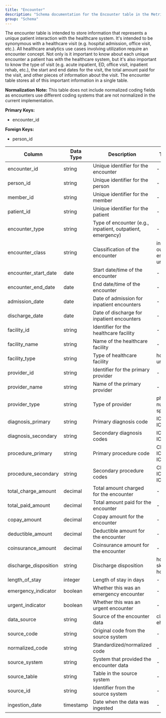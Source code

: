 ```yaml
---
title: "Encounter"
description: "Schema documentation for the Encounter table in the Metriport data model"
group: "Schema"
---
```


The encounter table is intended to store information that represents a unique patient interaction with the healthcare system. It's intended to be synonymous with a healthcare visit (e.g. hospital admission, office visit, etc.). All healthcare analytics use cases involving utilization require an encounter concept. Not only is it important to know about each unique encounter a patient has with the healthcare system, but it's also important to know the type of visit (e.g. acute inpatient, ED, office visit, inpatient rehab, etc.), the start and end dates for the visit, the total amount paid for the visit, and other pieces of information about the visit. The encounter table stores all of this important information in a single table.

**Normalization Note:**
This table does not include normalized coding fields as encounters use different coding systems that are not normalized in the current implementation.

**Primary Keys:**
* encounter_id

**Foreign Keys:**
* person_id

| Column | Data Type | Description | Terminology |
| ------ | --------- | ----------- | ----------- |
| encounter_id | string | Unique identifier for the encounter | - |
| person_id | string | Unique identifier for the person | - |
| member_id | string | Unique identifier for the member | - |
| patient_id | string | Unique identifier for the patient | - |
| encounter_type | string | Type of encounter (e.g., inpatient, outpatient, emergency) | - |
| encounter_class | string | Classification of the encounter | inpatient, outpatient, emergency, urgent_care |
| encounter_start_date | date | Start date/time of the encounter | - |
| encounter_end_date | date | End date/time of the encounter | - |
| admission_date | date | Date of admission for inpatient encounters | - |
| discharge_date | date | Date of discharge for inpatient encounters | - |
| facility_id | string | Identifier for the healthcare facility | - |
| facility_name | string | Name of the healthcare facility | - |
| facility_type | string | Type of healthcare facility | hospital, clinic, urgent_care |
| provider_id | string | Identifier for the primary provider | - |
| provider_name | string | Name of the primary provider | - |
| provider_type | string | Type of provider | physician, nurse, specialist |
| diagnosis_primary | string | Primary diagnosis code | ICD-9-CM, ICD-10-CM |
| diagnosis_secondary | string | Secondary diagnosis codes | ICD-9-CM, ICD-10-CM |
| procedure_primary | string | Primary procedure code | CPT, HCPCS, ICD-9-CM, ICD-10-CM |
| procedure_secondary | string | Secondary procedure codes | CPT, HCPCS, ICD-9-CM, ICD-10-CM |
| total_charge_amount | decimal | Total amount charged for the encounter | - |
| total_paid_amount | decimal | Total amount paid for the encounter | - |
| copay_amount | decimal | Copay amount for the encounter | - |
| deductible_amount | decimal | Deductible amount for the encounter | - |
| coinsurance_amount | decimal | Coinsurance amount for the encounter | - |
| discharge_disposition | string | Discharge disposition | home, skilled_nursing, hospice |
| length_of_stay | integer | Length of stay in days | - |
| emergency_indicator | boolean | Whether this was an emergency encounter | - |
| urgent_indicator | boolean | Whether this was an urgent encounter | - |
| data_source | string | Source of the encounter data | claims, clinical, ehr |
| source_code | string | Original code from the source system | - |
| normalized_code | string | Standardized/normalized code | - |
| source_system | string | System that provided the encounter data | - |
| source_table | string | Table in the source system | - |
| source_id | string | Identifier from the source system | - |
| ingestion_date | timestamp | Date when the data was ingested | - |